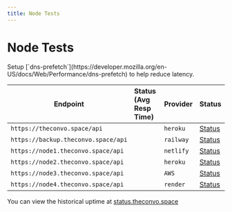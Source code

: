 ---
title: Node Tests
---


# Node Tests

<Callout emoji="ℹ️">
  Setup [`dns-prefetch`](https://developer.mozilla.org/en-US/docs/Web/Performance/dns-prefetch) to help reduce latency.
</Callout>

| Endpoint 	| Status (Avg Resp Time)  | Provider	| Status |
|-	|:-	|:-	|:- |
| `https://theconvo.space/api` 	| <TestNode testUrl="https://theconvo.space/api"/> 	| `heroku` | [Status](https://status.heroku.com/) |
| `https://backup.theconvo.space/api` 	| <TestNode testUrl="https://backup.theconvo.space/api"/> 	| `railway` | [Status](https://railway.instatus.com/) |
| `https://node1.theconvo.space/api` 	| <TestNode testUrl="https://node1.theconvo.space/api"/> 	| `netlify` | [Status](https://www.netlifystatus.com/) |
| `https://node2.theconvo.space/api`     	| <TestNode testUrl="https://node2.theconvo.space/api"/> 	| `heroku` | [Status](https://status.heroku.com/) |
| `https://node3.theconvo.space/api` 	| <TestNode testUrl="https://node3.theconvo.space/api"/> 	| `AWS` | [Status](https://health.aws.amazon.com/health/status) |
| `https://node4.theconvo.space/api` 	| <TestNode testUrl="https://node4.theconvo.space/api"/> 	| `render` | [Status](https://status.render.com/) |


You can view the historical uptime at [status.theconvo.space](http://status.theconvo.space/)
